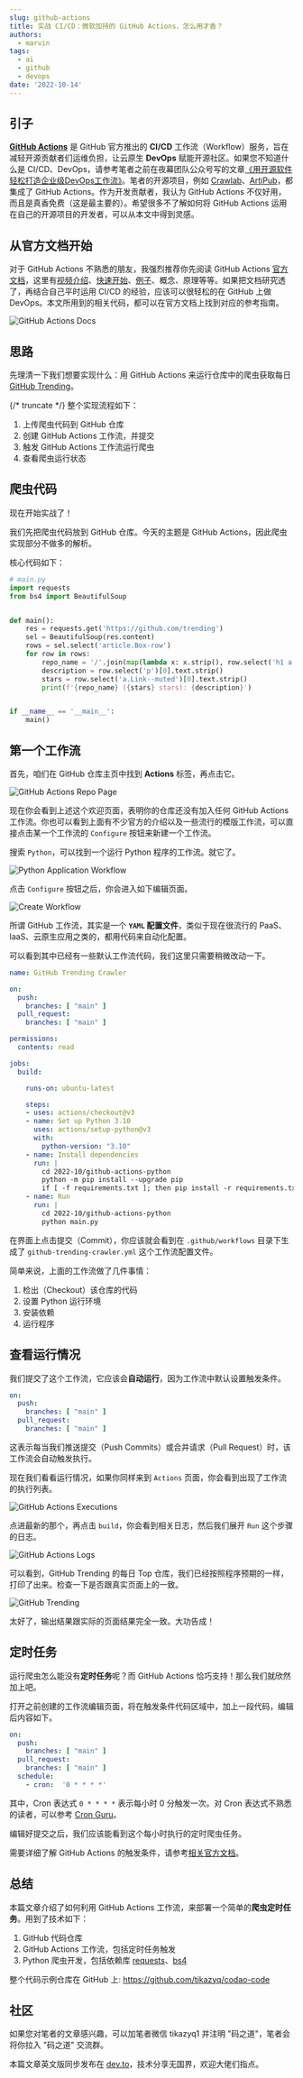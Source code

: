 ```yaml
---
slug: github-actions
title: 实战 CI/CD：微软加持的 GitHub Actions，怎么用才香？
authors:
  - marvin
tags:
  - ai
  - github
  - devops
date: '2022-10-14'
---
```

## 引子

**[GitHub Actions](https://docs.github.com/cn/actions)** 是 GitHub 官方推出的 **CI/CD** 工作流（Workflow）服务，旨在减轻开源贡献者们运维负担，让云原生 **DevOps** 赋能开源社区。如果您不知道什么是 CI/CD、DevOps，请参考笔者之前在夜幕团队公众号写的文章[《用开源软件轻松打造企业级DevOps工作流》](https://mp.weixin.qq.com/s?src=11&timestamp=1665707721&ver=4103&signature=gLUg5OqfEcWYe3ocTknKlmcbTy04ysBk5Su*XrFFNPbA79eJPI4OfN8hwLZAv1jRoOolcJMg13UcWdw6tQBUyZi8gqH0zsl8t8-73Bf96uPkI3YNa0pbCnnFppxLcIYs&new=1)。笔者的开源项目，例如 [Crawlab](https://github.com/crawlab-team/crawlab)、[ArtiPub](https://github.com/crawlab-team/artipub)，都集成了 GitHub Actions。作为开发贡献者，我认为 GitHub Actions 不仅好用，而且是真香免费（这是最主要的）。希望很多不了解如何将 GitHub Actions 运用在自己的开源项目的开发者，可以从本文中得到灵感。

## 从官方文档开始

对于 GitHub Actions 不熟悉的朋友，我强烈推荐你先阅读 GitHub Actions [官方文档](https://docs.github.com/cn/actions)，这里有[视频介绍](https://youtu.be/cP0I9w2coGU)、[快速开始](https://docs.github.com/cn/actions/quickstart)、[例子](https://docs.github.com/cn/actions/examples)、概念、原理等等。如果把文档研究透了，再结合自己平时运用 CI/CD 的经验，应该可以很轻松的在 GitHub 上做 DevOps。本文所用到的相关代码，都可以在官方文档上找到对应的参考指南。

![GitHub Actions Docs](https://codao.crawlab.cn/images/2022-10-14-004252.png)

## 思路

先理清一下我们想要实现什么：用 GitHub Actions 来运行仓库中的爬虫获取每日 [GitHub Trending](https://github.com/trending)。

{/* truncate */}
整个实现流程如下：

1. 上传爬虫代码到 GitHub 仓库
2. 创建 GitHub Actions 工作流，并提交
3. 触发 GitHub Actions 工作流运行爬虫
4. 查看爬虫运行状态

## 爬虫代码

现在开始实战了！

我们先把爬虫代码放到 GitHub 仓库。今天的主题是 GitHub Actions，因此爬虫实现部分不做多的解析。

核心代码如下：

```python
# main.py
import requests
from bs4 import BeautifulSoup


def main():
    res = requests.get('https://github.com/trending')
    sel = BeautifulSoup(res.content)
    rows = sel.select('article.Box-row')
    for row in rows:
        repo_name = '/'.join(map(lambda x: x.strip(), row.select('h1 a')[0].text.strip().split('/')))
        description = row.select('p')[0].text.strip()
        stars = row.select('a.Link--muted')[0].text.strip()
        print(f'{repo_name} ({stars} stars): {description}')


if __name__ == '__main__':
    main()
```

## 第一个工作流

首先，咱们在 GitHub 仓库主页中找到 **Actions** 标签，再点击它。

![GitHub Actions Repo Page](https://codao.crawlab.cn/images/2022-10-14-004737.png)

现在你会看到上述这个欢迎页面，表明你的仓库还没有加入任何 GitHub Actions 工作流。你也可以看到上面有不少官方的介绍以及一些流行的模版工作流，可以直接点击某一个工作流的 `Configure` 按钮来新建一个工作流。

搜索 `Python`，可以找到一个运行 Python 程序的工作流。就它了。

![Python Application Workflow](https://codao.crawlab.cn/images/2022-10-14-005218.png)

点击 `Configure` 按钮之后，你会进入如下编辑页面。

![Create Workflow](https://codao.crawlab.cn/images/2022-10-14-005350.png)

所谓 GitHub 工作流，其实是一个 **`YAML` 配置文件**，类似于现在很流行的 PaaS、IaaS、云原生应用之类的，都用代码来自动化配置。

可以看到其中已经有一些默认工作流代码，我们这里只需要稍微改动一下。

```yaml
name: GitHub Trending Crawler

on:
  push:
    branches: [ "main" ]
  pull_request:
    branches: [ "main" ]

permissions:
  contents: read

jobs:
  build:

    runs-on: ubuntu-latest

    steps:
    - uses: actions/checkout@v3
    - name: Set up Python 3.10
      uses: actions/setup-python@v3
      with:
        python-version: "3.10"
    - name: Install dependencies
      run: |
        cd 2022-10/github-actions-python
        python -m pip install --upgrade pip
        if [ -f requirements.txt ]; then pip install -r requirements.txt; fi
    - name: Run
      run: |
        cd 2022-10/github-actions-python
        python main.py
```

在界面上点击提交（Commit），你应该就会看到在 `.github/workflows` 目录下生成了 `github-trending-crawler.yml` 这个工作流配置文件。

简单来说，上面的工作流做了几件事情：

1. 检出（Checkout）该仓库的代码
2. 设置 Python 运行环境
3. 安装依赖
4. 运行程序

## 查看运行情况

我们提交了这个工作流，它应该会**自动运行**，因为工作流中默认设置触发条件。

```yaml
on:
  push:
    branches: [ "main" ]
  pull_request:
    branches: [ "main" ]
```

这表示每当我们推送提交（Push Commits）或合并请求（Pull Request）时，该工作流会自动触发执行。

现在我们看看运行情况，如果你同样来到 `Actions` 页面，你会看到出现了工作流的执行列表。

![GitHub Actions Executions](https://codao.crawlab.cn/images/2022-10-14-013733.png)

点进最新的那个，再点击 `build`，你会看到相关日志，然后我们展开 `Run` 这个步骤的日志。

![GitHub Actions Logs](https://codao.crawlab.cn/images/2022-10-14-013913.png)

可以看到，GitHub Trending 的每日 Top 仓库，我们已经按照程序预期的一样，打印了出来。检查一下是否跟真实页面上的一致。

![GitHub Trending](https://codao.crawlab.cn/images/2022-10-14-014113.png)

太好了，输出结果跟实际的页面结果完全一致。大功告成！

## 定时任务

运行爬虫怎么能没有**定时任务**呢？而 GitHub Actions 恰巧支持！那么我们就欣然加上吧。

打开之前创建的工作流编辑页面，将在触发条件代码区域中，加上一段代码，编辑后内容如下。

```yaml
on:
  push:
    branches: [ "main" ]
  pull_request:
    branches: [ "main" ]
  schedule:
    - cron:  '0 * * * *'
```

其中，Cron 表达式 `0 * * * *` 表示每小时 0 分触发一次。对 Cron 表达式不熟悉的读者，可以参考 [Cron Guru](https://crontab.guru/)。

编辑好提交之后，我们应该能看到这个每小时执行的定时爬虫任务。

需要详细了解 GitHub Actions 的触发条件，请参考[相关官方文档](https://docs.github.com/cn/actions/using-workflows/events-that-trigger-workflows)。

## 总结

本篇文章介绍了如何利用 GitHub Actions 工作流，来部署一个简单的**爬虫定时任务**。用到了技术如下：

1. GitHub 代码仓库
2. GitHub Actions 工作流，包括定时任务触发
3. Python 爬虫开发，包括依赖库 [requests](https://pypi.org/project/requests/)、[bs4](https://pypi.org/project/bs4/)

整个代码示例仓库在 GitHub 上: https://github.com/tikazyq/codao-code

## 社区

如果您对笔者的文章感兴趣，可以加笔者微信 tikazyq1 并注明 "码之道"，笔者会将你拉入 "码之道" 交流群。

本篇文章英文版同步发布在 [dev.to](https://dev.to/tikazyq/cicd-in-action-how-to-use-microsofts-github-actions-in-a-right-way-4g89)，技术分享无国界，欢迎大佬们指点。
